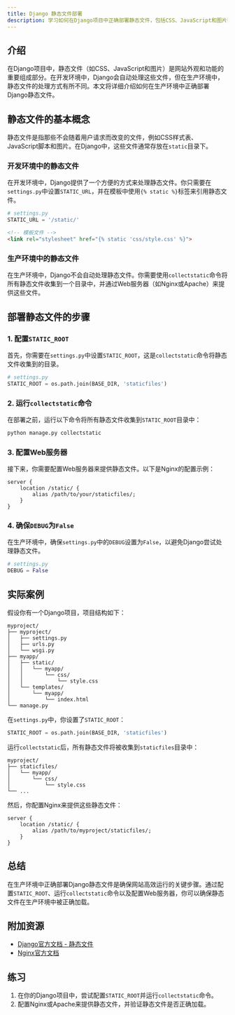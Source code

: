 ```yaml
---
title: Django 静态文件部署
description: 学习如何在Django项目中正确部署静态文件，包括CSS、JavaScript和图片等资源，确保生产环境中静态文件的高效加载。
---
```


## 介绍

在Django项目中，静态文件（如CSS、JavaScript和图片）是网站外观和功能的重要组成部分。在开发环境中，Django会自动处理这些文件，但在生产环境中，静态文件的处理方式有所不同。本文将详细介绍如何在生产环境中正确部署Django静态文件。

## 静态文件的基本概念

静态文件是指那些不会随着用户请求而改变的文件，例如CSS样式表、JavaScript脚本和图片。在Django中，这些文件通常存放在`static`目录下。

### 开发环境中的静态文件

在开发环境中，Django提供了一个方便的方式来处理静态文件。你只需要在`settings.py`中设置`STATIC_URL`，并在模板中使用`{% static %}`标签来引用静态文件。

```python
# settings.py
STATIC_URL = '/static/'
```

```html
<!-- 模板文件 -->
<link rel="stylesheet" href="{% static 'css/style.css' %}">
```

### 生产环境中的静态文件

在生产环境中，Django不会自动处理静态文件。你需要使用`collectstatic`命令将所有静态文件收集到一个目录中，并通过Web服务器（如Nginx或Apache）来提供这些文件。

## 部署静态文件的步骤

### 1. 配置`STATIC_ROOT`

首先，你需要在`settings.py`中设置`STATIC_ROOT`，这是`collectstatic`命令将静态文件收集到的目录。

```python
# settings.py
STATIC_ROOT = os.path.join(BASE_DIR, 'staticfiles')
```

### 2. 运行`collectstatic`命令

在部署之前，运行以下命令将所有静态文件收集到`STATIC_ROOT`目录中：

```bash
python manage.py collectstatic
```

### 3. 配置Web服务器

接下来，你需要配置Web服务器来提供静态文件。以下是Nginx的配置示例：

```nginx
server {
    location /static/ {
        alias /path/to/your/staticfiles/;
    }
}
```

### 4. 确保`DEBUG`为`False`

在生产环境中，确保`settings.py`中的`DEBUG`设置为`False`，以避免Django尝试处理静态文件。

```python
# settings.py
DEBUG = False
```

## 实际案例

假设你有一个Django项目，项目结构如下：

```
myproject/
├── myproject/
│   ├── settings.py
│   ├── urls.py
│   └── wsgi.py
├── myapp/
│   ├── static/
│   │   └── myapp/
│   │       └── css/
│   │           └── style.css
│   └── templates/
│       └── myapp/
│           └── index.html
└── manage.py
```

在`settings.py`中，你设置了`STATIC_ROOT`：

```python
STATIC_ROOT = os.path.join(BASE_DIR, 'staticfiles')
```

运行`collectstatic`后，所有静态文件将被收集到`staticfiles`目录中：

```
myproject/
├── staticfiles/
│   └── myapp/
│       └── css/
│           └── style.css
└── ...
```

然后，你配置Nginx来提供这些静态文件：

```nginx
server {
    location /static/ {
        alias /path/to/myproject/staticfiles/;
    }
}
```

## 总结

在生产环境中正确部署Django静态文件是确保网站高效运行的关键步骤。通过配置`STATIC_ROOT`、运行`collectstatic`命令以及配置Web服务器，你可以确保静态文件在生产环境中被正确加载。

## 附加资源

- [Django官方文档 - 静态文件](https://docs.djangoproject.com/en/stable/howto/static-files/)
- [Nginx官方文档](https://nginx.org/en/docs/)

## 练习

1. 在你的Django项目中，尝试配置`STATIC_ROOT`并运行`collectstatic`命令。
2. 配置Nginx或Apache来提供静态文件，并验证静态文件是否正确加载。
